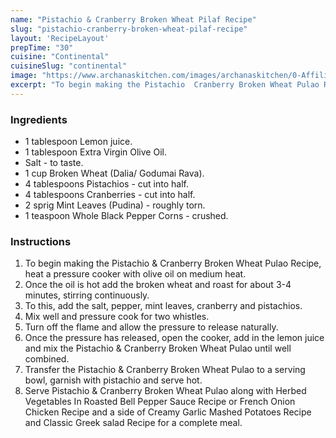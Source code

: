 ---
name: "Pistachio & Cranberry Broken Wheat Pilaf Recipe"
slug: "pistachio-cranberry-broken-wheat-pilaf-recipe"
layout: 'RecipeLayout'
prepTime: "30"
cuisine: "Continental"
cuisineSlug: "continental"
image: "https://www.archanaskitchen.com/images/archanaskitchen/0-Affiliate-Articles/pistachio_couscous_recipe_4_1600.jpg"
excerpt: "To begin making the Pistachio  Cranberry Broken Wheat Pulao Recipe, heat a pressure cooker with olive oil on medium heat"
---

### Ingredients

- 1 tablespoon Lemon juice.
- 1 tablespoon Extra Virgin Olive Oil.
- Salt - to taste.
- 1 cup Broken Wheat (Dalia/ Godumai Rava).
- 4 tablespoons Pistachios - cut into half.
- 4 tablespoons Cranberries - cut into half.
- 2 sprig Mint Leaves (Pudina) - roughly torn.
- 1 teaspoon Whole Black Pepper Corns - crushed.

### Instructions

1. To begin making the Pistachio & Cranberry Broken Wheat Pulao Recipe, heat a pressure cooker with olive oil on medium heat.
1. Once the oil is hot add the broken wheat and roast for about 3-4 minutes, stirring continuously.
1. To this, add the salt, pepper, mint leaves, cranberry and pistachios.
1. Mix well and pressure cook for two whistles.
1. Turn off the flame and allow the pressure to release naturally.
1. Once the pressure has released, open the cooker, add in the lemon juice and mix the Pistachio & Cranberry Broken Wheat Pulao until well combined.
1. Transfer the Pistachio & Cranberry Broken Wheat Pulao to a serving bowl, garnish with pistachio and serve hot.
1. Serve Pistachio & Cranberry Broken Wheat Pulao along with Herbed Vegetables In Roasted Bell Pepper Sauce Recipe or French Onion Chicken Recipe and a side of Creamy Garlic Mashed Potatoes Recipe and Classic Greek salad Recipe for a complete meal.
